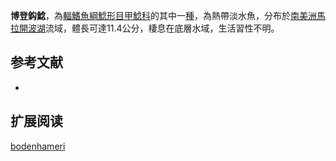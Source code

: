 {{Speciesbox
| name = 博登鈎鯰
| image = 
| image_width = 250px
| image_caption = 
| status = NE
| status_system = IUCN3.1
| genus = Ancistrus
| species = bodenhameri
| authority = [[Schultz|Schultz]], 1944
| synonyms = *''Ancistrus brevifilis bodenhameri'',Schultz, 1944
}}

'''博登鈎鯰'''，為[[輻鰭魚綱|輻鰭魚綱]][[鯰形目|鯰形目]][[甲鯰科|甲鯰科]]的其中一[[種|種]]，為熱帶淡水魚，分布於[[南美洲|南美洲]][[馬拉開波湖|馬拉開波湖]]流域，體長可達11.4公分，棲息在底層水域，生活習性不明。

==参考文献==
*{{FishBase_species|genus=Ancistrus|species=bodenhameri|year=2014|month=11}}

== 扩展阅读 ==
{{refbegin}}
{{wikispecies-inline|Ancistrus bodenhameri|博登鈎鯰}}
{{refend}}
{{Taxonbar|from=Q5840911}}

[[Category:鈎鯰屬|bodenhameri]]